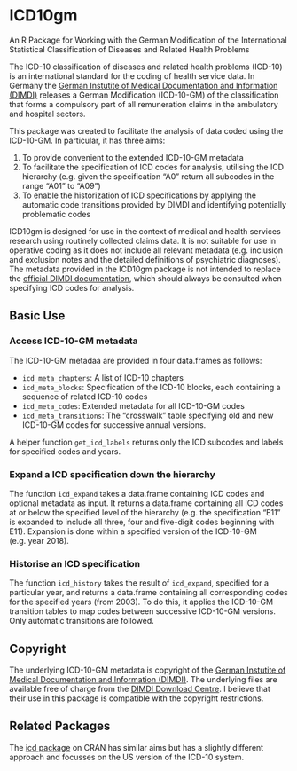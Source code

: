 # ICD10gm

An R Package for Working with the German Modification of the International Statistical Classification of Diseases and Related Health Problems

The ICD-10 classification of diseases and related health problems (ICD-10) is an international standard for the coding of health service data. In Germany the [German Instutite of Medical Documentation and Information (DIMDI)](https://www.dimdi.de/static/en/dimdi/index.htm) releases a German Modification (ICD-10-GM) of the classification that forms a compulsory part of all remuneration claims in the ambulatory and hospital sectors.

This package was created to facilitate the analysis of data coded using the ICD-10-GM. In particular, it has three aims:

1. To provide convenient to the extended ICD-10-GM metadata
2. To facilitate the specification of ICD codes for analysis, utilising the ICD hierarchy (e.g. given the specification "A0" return all subcodes in the range "A01" to "A09")
3. To enable the historization of ICD specifications by applying the automatic code transitions provided by DIMDI and identifying potentially problematic codes

ICD10gm is designed for use in the context of medical and health services research using routinely collected claims data. It is not suitable for use in operative coding as it does not include all relevant metadata (e.g. inclusion and exclusion notes and the detailed definitions of psychiatric diagnoses). The metadata provided in the ICD10gm package is not intended to replace the [official DIMDI documentation](https://www.dimdi.de/static/en/klassi/icd-10-gm/index.htm), which should always be consulted when specifying ICD codes for analysis.

## Basic Use

### Access ICD-10-GM metadata 

The ICD-10-GM metadaa are provided in four data.frames as follows:

- `icd_meta_chapters`: A list of ICD-10 chapters
- `icd_meta_blocks`: Specification of the ICD-10 blocks, each containing a sequence of related ICD-10 codes
- `icd_meta_codes`: Extended metadata for all ICD-10-GM codes
- `icd_meta_transitions`: The "crosswalk" table specifying old and new ICD-10-GM codes for successive annual versions.

A helper function `get_icd_labels` returns only the ICD subcodes and labels for specified codes and years.


### Expand a ICD specification down the hierarchy

The function `icd_expand` takes a data.frame containing ICD codes and optional metadata as input. It returns a data.frame containing all ICD codes at or below the specified level of the hierarchy (e.g. the specification "E11" is expanded to include all three, four and five-digit codes beginning with E11). Expansion is done within a specified version of the ICD-10-GM (e.g. year 2018).

### Historise an ICD specification

The function `icd_history` takes the result of `icd_expand`, specified for a particular year, and returns a data.frame containing all corresponding codes for the specified years (from 2003). To do this, it applies the ICD-10-GM transition tables to map codes between successive ICD-10-GM versions. Only automatic transitions are followed.


## Copyright

The underlying ICD-10-GM metadata is copyright of the [German Instutite of Medical Documentation and Information (DIMDI)](https://www.dimdi.de/static/en/dimdi/index.htm). The underlying files are available free of charge from the [DIMDI Download Centre](http://www.dimdi.de/dynamic/de/klassi/downloadcenter/). I believe that their use in this package is compatible with the copyright restrictions.

## Related Packages

The [icd package](https://cran.r-project.org/web/packages/icd/) on CRAN has similar aims but has a slightly different approach and focusses on the US version of the ICD-10 system.
